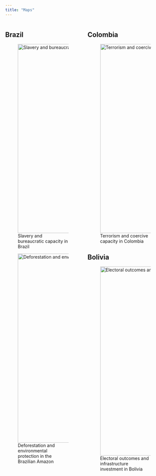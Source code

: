 ```yaml
---
title: "Maps"
---
```


::::: {.column-screen-inset}

:::: {.columns}

:::{.column width="50%"}
## Brazil


::: {layout-nrows=2}

![Slavery and bureaucratic capacity in Brazil](images/maps_brazil_1.png){width=600 fig-align="left"}

![Deforestation and environmental protection in the Brazilian Amazon](images/maps_brazil_2.png){width=600 fig-align="left"}
:::

:::

:::{.column width="50%"}
## Colombia
![Terrorism and coercive capacity in Colombia](images/maps_colombia.png){width=600 fig-align="right"}

## Bolivia
![Electoral outcomes and infrastructure investment in Bolivia](images/maps_bolivia.png){width=600 fig-align="right"}

:::
::::
:::::